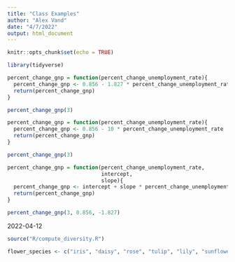 ```yaml
---
title: "Class Examples"
author: "Alex Vand"
date: "4/7/2022"
output: html_document
---
```


```r
knitr::opts_chunk$set(echo = TRUE)
```

```r
library(tidyverse)
```

```r
percent_change_gnp = function(percent_change_unemployment_rate){
  percent_change_gnp <- 0.856 - 1.827 * percent_change_unemployment_rate
  return(percent_change_gnp)
}
```



```r
percent_change_gnp(3)
```



```r
percent_change_gnp = function(percent_change_unemployment_rate){
  percent_change_gnp <- 0.856 - 10 * percent_change_unemployment_rate
  return(percent_change_gnp)
}
```


```r
percent_change_gnp(3)
```




```r
percent_change_gnp = function(percent_change_unemployment_rate,
                              intercept,
                              slope){
  percent_change_gnp <- intercept + slope * percent_change_unemployment_rate
  return(percent_change_gnp)
}
```



```r
percent_change_gnp(3, 0.856, -1.827)
```




2022-04-12

```r
source("R/compute_diversity.R")
```


```r
flower_species <- c("iris", "daisy", "rose", "tulip", "lily", "sunflower")
```







